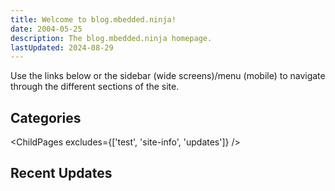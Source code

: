 ```yaml
---
title: Welcome to blog.mbedded.ninja!
date: 2004-05-25
description: The blog.mbedded.ninja homepage.
lastUpdated: 2024-08-29
---
```



Use the links below or the sidebar (wide screens)/menu (mobile) to navigate through the different sections of the site.

## Categories

<ChildPages excludes={['test', 'site-info', 'updates']} />

## Recent Updates

<RecentUpdates />
